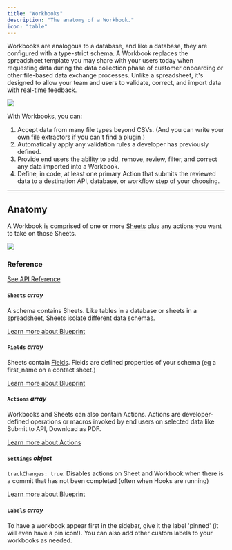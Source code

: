 ```yaml
---
title: "Workbooks"
description: "The anatomy of a Workbook."
icon: "table"
---
```


Workbooks are analogous to a database, and like a database, they are configured with a type-strict schema.
A Workbook replaces the spreadsheet template you may share
with your users today when requesting data during the data collection phase
of customer onboarding or other file-based data exchange processes. Unlike a spreadsheet,
it's designed to allow your team and users to validate, correct, and import data with real-time feedback.

<img src="../images/quickstart/workbook.png" caption="The Flatfile Workbook" />

With Workbooks, you can:

1. Accept data from many file types beyond CSVs. (And you can write your own file extractors if you can't find a plugin.)
2. Automatically apply any validation rules a developer has previously defined.
3. Provide end users the ability to add, remove, review, filter, and correct any data imported into a Workbook.
4. Define, in code, at least one primary Action that submits the reviewed data to a destination API, database, or workflow step of your choosing.

---

## Anatomy

A Workbook is comprised of one or more <Tooltip tip="A collection of fields...">[Sheets](../blueprint/overview#terms)</Tooltip> plus any actions you want to take on those Sheets.

<img
  src="../images/concepts/workbook_anatomy.png"
  caption="The anatomy of a Workbook"
/>

### Reference

[See API Reference](https://flatfile.stoplight.io/docs/api/1a7c2b8c1d306-create-a-workbook)

#### `Sheets` _array_

A schema contains Sheets. Like tables in a database or sheets in a spreadsheet, Sheets isolate different data schemas.

[Learn more about Blueprint](../blueprint)

#### `Fields` _array_

Sheets contain <Tooltip tip="Describes an attribute of the entity...">[Fields](../blueprint/overview#terms)</Tooltip>. Fields are defined properties of your schema (eg a first_name on a contact sheet.)

[Learn more about Blueprint](../blueprint)

#### `Actions` _array_

Workbooks and Sheets can also contain Actions. Actions are developer-defined operations or macros invoked by end users on selected data like Submit to API, Download as PDF.

[Learn more about Actions](../guides/actions)

#### `Settings` _object_

`trackChanges: true`: Disables actions on Sheet and Workbook when there is a
commit that has not been completed (often when Hooks are running)

[Learn more about Blueprint](../blueprint)

#### `Labels` _array_

To have a workbook appear first in the sidebar, give it the label 'pinned' (it will even have a pin icon!). You can also add other custom labels to your workbooks as needed.
